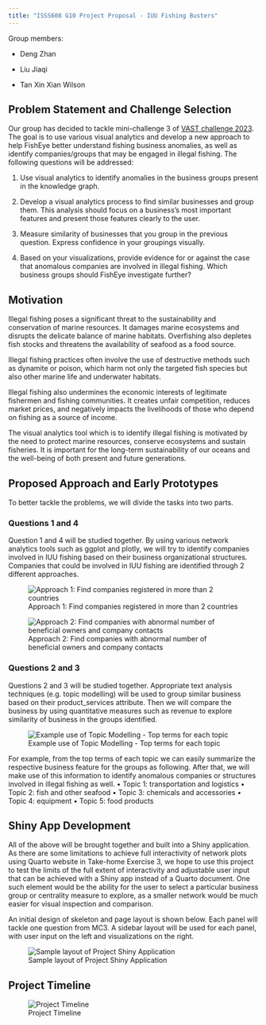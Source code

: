 ```yaml
---
title: "ISSS608 G10 Project Proposal - IUU Fishing Busters"
---
```


Group members:

-   Deng Zhan

-   Liu Jiaqi

-   Tan Xin Xian Wilson

## Problem Statement and Challenge Selection

Our group has decided to tackle mini-challenge 3 of [VAST challenge 2023](https://vast-challenge.github.io/2023/MC3.html). The goal is to use various visual analytics and develop a new approach to help FishEye better understand fishing business anomalies, as well as identify companies/groups that may be engaged in illegal fishing. The following questions will be addressed:

1.  Use visual analytics to identify anomalies in the business groups present in the knowledge graph.

2.  Develop a visual analytics process to find similar businesses and group them. This analysis should focus on a business’s most important features and present those features clearly to the user.

3.  Measure similarity of businesses that you group in the previous question. Express confidence in your groupings visually.

4.  Based on your visualizations, provide evidence for or against the case that anomalous companies are involved in illegal fishing. Which business groups should FishEye investigate further?

## Motivation

Illegal fishing poses a significant threat to the sustainability and conservation of marine resources. It damages marine ecosystems and disrupts the delicate balance of marine habitats. Overfishing also depletes fish stocks and threatens the availability of seafood as a food source.

Illegal fishing practices often involve the use of destructive methods such as dynamite or poison, which harm not only the targeted fish species but also other marine life and underwater habitats.

Illegal fishing also undermines the economic interests of legitimate fishermen and fishing communities. It creates unfair competition, reduces market prices, and negatively impacts the livelihoods of those who depend on fishing as a source of income.

The visual analytics tool which is to identify illegal fishing is motivated by the need to protect marine resources, conserve ecosystems and sustain fisheries. It is important for the long-term sustainability of our oceans and the well-being of both present and future generations.

## Proposed Approach and Early Prototypes

To better tackle the problems, we will divide the tasks into two parts.

### Questions 1 and 4

Question 1 and 4 will be studied together. By using various network analytics tools such as ggplot and plotly, we will try to identify companies involved in IUU fishing based on their business organizational structures. Companies that could be involved in IUU fishing are identified through 2 different approaches.

![Approach 1: Find companies registered in more than 2 countries](images/approach1.png)

![Approach 2: Find companies with abnormal number of beneficial owners and company contacts](images/approach2.png)

### Questions 2 and 3

Questions 2 and 3 will be studied together. Appropriate text analysis techniques (e.g. topic modelling) will be used to group similar business based on their product_services attribute. Then we will compare the business by using quantitative measures such as revenue to explore similarity of business in the groups identified.

![Example use of Topic Modelling - Top terms for each topic](images/tm.png)

For example, from the top terms of each topic we can easily summarize the respective business feature for the groups as following. After that, we will make use of this information to identify anomalous companies or structures involved in illegal fishing as well.
•	Topic 1: transportation and logistics
•	Topic 2: fish and other seafood
•	Topic 3: chemicals and accessories
•	Topic 4: equipment
•	Topic 5: food products


## Shiny App Development

All of the above will be brought together and built into a Shiny application. As there are some limitations to achieve full interactivity of network plots using Quarto website in Take-home Exercise 3, we hope to use this project to test the limits of the full extent of interactivity and adjustable user input that can be achieved with a Shiny app instead of a Quarto document. One such element would be the ability for the user to select a particular business group or centrality measure to explore, as a smaller network would be much easier for visual inspection and comparison.

An initial design of skeleton and page layout is shown below. Each panel will tackle one question from MC3. A sidebar layout will be used for each panel, with user input on the left and visualizations on the right.

![Sample layout of Project Shiny Application](images/web_sample.png)

## Project Timeline

![Project Timeline](images/timeline.png)
